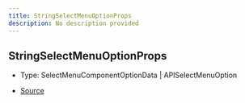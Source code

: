 ```yaml
---
title: StringSelectMenuOptionProps
description: No description provided
---
```


## StringSelectMenuOptionProps

- Type: SelectMenuComponentOptionData \| APISelectMenuOption

- [Source](https://github.com/underctrl-io/commandkit/blob/141d1404ab18a8e659209a0fab65466bf3b6dd85/packages/commandkit/src/components/v1/select-menu/SelectMenu.ts#L120)